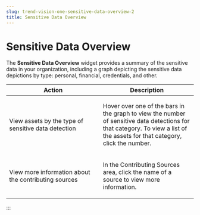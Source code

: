 ```yaml
---
slug: trend-vision-one-sensitive-data-overview-2
title: Sensitive Data Overview
---
```

# Sensitive Data Overview

The **Sensitive Data Overview** widget provides a summary of the sensitive data in your organization, including a graph depicting the sensitive data depictions by type: personal, financial, credentials, and other.

<table>
<colgroup>
<col style="width: 50%" />
<col style="width: 50%" />
</colgroup>
<thead>
<tr>
<th>Action</th>
<th>Description</th>
</tr>
</thead>
<tbody>
<tr>
<td><p>View assets by the type of sensitive data detection</p></td>
<td><p>Hover over one of the bars in the graph to view the number of sensitive data detections for that category. To view a list of the assets for that category, click the number.</p></td>
</tr>
<tr>
<td><p>View more information about the contributing sources</p></td>
<td><p>In the Contributing Sources area, click the name of a source to view more information.</p></td>
</tr>
</tbody>
</table>
:::
